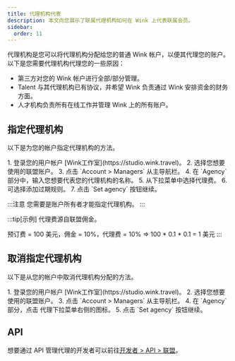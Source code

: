 ```yaml
---
title: 代理机构代表
description: 本文向您展示了联属代理机构如何在 Wink 上代表联属会员。
sidebar:
  order: 11
---
```


代理机构是您可以将代理机构分配给您的普通 Wink 帐户，以便其代理您的账户。以下是您需要代理机构代理您的一些原因：

* 第三方对您的 Wink 帐户进行全部/部分管理。
* Talent 与其代理机构已有协议，并希望 Wink 负责通过 Wink 安排资金的财务方面。
* 人才机构负责所有在线工作并管理 Wink 上的所有账户。

## 指定代理机构

以下是为您的帐户指定代理机构的方法。

<Steps>
  1. 登录您的用户帐户 [Wink工作室](https://studio.wink.travel)。
  2. 选择您想要使用的联盟账户。
  3. 点击 `Account > Managers` 从主导航栏。
  4. 在 `Agency` 部分中，输入您想要代表您的代理机构的名称。
  5. 从下拉菜单中选择代理费。
  6. 可选择添加过期规则。
  7. 点击 `Set agency` 按钮继续。
</Steps>


:::注意
您需要是账户所有者才能指定代理机构。
:::

:::tip\[示例]
代理费源自联盟佣金。

预订费 = 100 美元，佣金 = 10%，代理费 = 10% => 100 \* 0.1 \* 0.1 = 1 美元
:::

## 取消指定代理机构

以下是从您的帐户中取消代理机构分配的方法。

<Steps>
  1. 登录您的用户帐户 [Wink工作室](https://studio.wink.travel)。
  2. 选择您想要使用的联盟账户。
  3. 点击 `Account > Managers` 从主导航栏。
  4. 在 `Agency` 部分，点击 <Badge text="x" variant="danger" size="small" /> 代理下拉菜单右侧的图标。
  5. 点击 `Set agency` 按钮继续。
</Steps>


## API

想要通过 API 管理代理的开发者可以前往[开发者 > API > 联盟](/developers/apis/#affiliate-api)。

